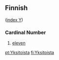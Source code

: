 ==Finnish==
([[Wiktionary:Finnish_index_y|index Y]])

===Cardinal Number===

#[[eleven]]

[[pt:Yksitoista]]
[[fi:Yksitoista]]